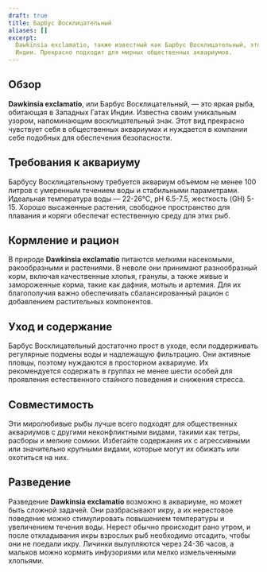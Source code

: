 ```yaml
---
draft: true
title: Барбус Восклицательный
aliases: []
excerpt:
  Dawkinsia exclamatio, также известный как Барбус Восклицательный, это красивая пресноводная рыба, обитающая в ручьях
  Индии. Прекрасно подходит для мирных общественных аквариумов.
---
```


## Обзор

**Dawkinsia exclamatio**, или Барбус Восклицательный, — это яркая рыба, обитающая в Западных Гатах Индии. Известна своим
уникальным узором, напоминающим восклицательный знак. Этот вид прекрасно чувствует себя в общественных аквариумах и
нуждается в компании себе подобных для обеспечения безопасности.

## Требования к аквариуму

Барбусу Восклицательному требуется аквариум объемом не менее 100 литров с умеренным течением воды и стабильными
параметрами. Идеальная температура воды — 22-26°C, pH 6.5-7.5, жесткость (GH) 5-15. Хорошо высаженные растения,
свободное пространство для плавания и коряги обеспечат естественную среду для этих рыб.

## Кормление и рацион

В природе **Dawkinsia exclamatio** питаются мелкими насекомыми, ракообразными и растениями. В неволе они принимают
разнообразный корм, включая качественные хлопья, гранулы, а также живые и замороженные корма, такие как дафния, мотыль и
артемия. Для их благополучия важно обеспечивать сбалансированный рацион с добавлением растительных компонентов.

## Уход и содержание

Барбус Восклицательный достаточно прост в уходе, если поддерживать регулярные подмены воды и надлежащую фильтрацию. Они
активные пловцы, поэтому нуждаются в просторном аквариуме. Их рекомендуется содержать в группах не менее шести особей
для проявления естественного стайного поведения и снижения стресса.

## Совместимость

Эти миролюбивые рыбы лучше всего подходят для общественных аквариумов с другими неконфликтными видами, такими как тетры,
расборы и мелкие сомики. Избегайте содержания их с агрессивными или значительно крупными видами, которые могут их
обижать или охотиться на них.

## Разведение

Разведение **Dawkinsia exclamatio** возможно в аквариуме, но может быть сложной задачей. Они разбрасывают икру, а их
нерестовое поведение можно стимулировать повышением температуры и увеличением течения воды. Нерест обычно происходит
рано утром, и после откладывания икры взрослых рыб необходимо отсадить, чтобы они не поедали икру. Личинки вылупляются
через 24-36 часов, а мальков можно кормить инфузориями или мелко измельченными хлопьями.
